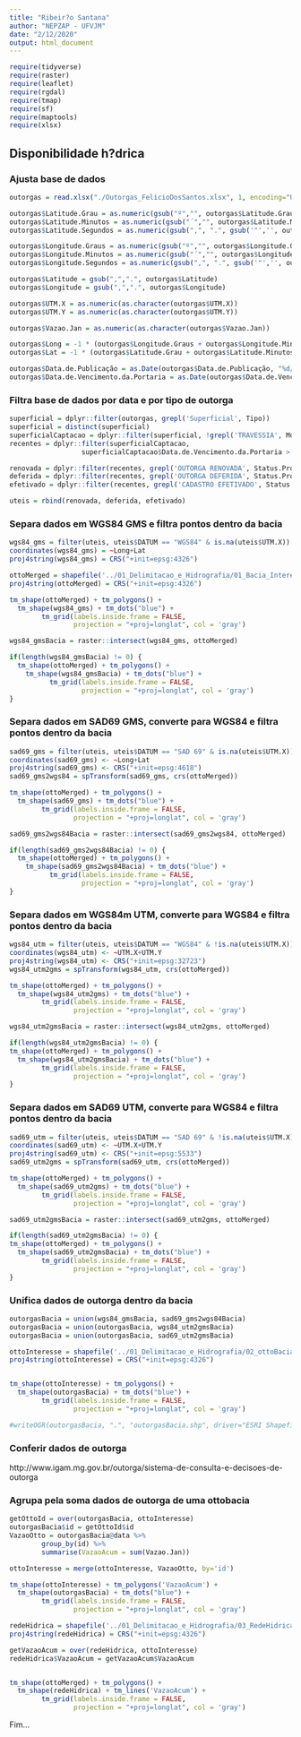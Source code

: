```yaml
---
title: "Ribeir?o Santana"
author: "NEPZAP - UFVJM"
date: "2/12/2020"
output: html_document
---
```


```r
require(tidyverse)
require(raster)
require(leaflet)
require(rgdal)
require(tmap)
require(sf)
require(maptools)
require(xlsx)
```

## Disponibilidade h?drica

### Ajusta base de dados

```r

outorgas = read.xlsx("./Outorgas_FelicioDosSantos.xlsx", 1, encoding="UTF-8")

outorgas$Latitude.Grau = as.numeric(gsub("º","", outorgas$Latitude.Grau))
outorgas$Latitude.Minutos = as.numeric(gsub("´","", outorgas$Latitude.Minutos))
outorgas$Latitude.Segundos = as.numeric(gsub(",", ".", gsub('"','', outorgas$Latitude.Segundos)))

outorgas$Longitude.Graus = as.numeric(gsub("º","", outorgas$Longitude.Graus))
outorgas$Longitude.Minutos = as.numeric(gsub("´","", outorgas$Longitude.Minutos))
outorgas$Longitude.Segundos = as.numeric(gsub(",", ".", gsub('"','', outorgas$Longitude.Segundos)))

outorgas$Latitude = gsub(",",".", outorgas$Latitude)
outorgas$Longitude = gsub(",",".", outorgas$Longitude)

outorgas$UTM.X = as.numeric(as.character(outorgas$UTM.X))
outorgas$UTM.Y = as.numeric(as.character(outorgas$UTM.Y))

outorgas$Vazao.Jan = as.numeric(as.character(outorgas$Vazao.Jan))

outorgas$Long = -1 * (outorgas$Longitude.Graus + outorgas$Longitude.Minutos/60 + outorgas$Longitude.Segundos/3600)
outorgas$Lat = -1 * (outorgas$Latitude.Grau + outorgas$Latitude.Minutos/60 + outorgas$Latitude.Segundos/3600)

outorgas$Data.de.Publicação = as.Date(outorgas$Data.de.Publicação, "%d/%m/%Y")
outorgas$Data.de.Vencimento.da.Portaria = as.Date(outorgas$Data.de.Vencimento.da.Portaria, "%d/%m/%Y")

```

### Filtra base de dados por data e por tipo de outorga

```r
superficial = dplyr::filter(outorgas, grepl('Superficial', Tipo))
superficial = distinct(superficial)
superficialCaptacao = dplyr::filter(superficial, !grepl('TRAVESSIA', Modo.de.Uso))
recentes = dplyr::filter(superficialCaptacao, 
                  superficialCaptacao$Data.de.Vencimento.da.Portaria > as.Date('01/07/2019', '%d/%m/%Y'))

renovada = dplyr::filter(recentes, grepl('OUTORGA RENOVADA', Status.Processo))
deferida = dplyr::filter(recentes, grepl('OUTORGA DEFERIDA', Status.Processo))
efetivado = dplyr::filter(recentes, grepl('CADASTRO EFETIVADO', Status.Processo))

uteis = rbind(renovada, deferida, efetivado)
```

### Separa dados em WGS84 GMS e filtra pontos dentro da bacia

```r
wgs84_gms = filter(uteis, uteis$DATUM == "WGS84" & is.na(uteis$UTM.X))
coordinates(wgs84_gms) = ~Long+Lat
proj4string(wgs84_gms) = CRS("+init=epsg:4326")

ottoMerged = shapefile('../01_Delimitacao_e_Hidrografia/01_Bacia_Interesse.shp')
proj4string(ottoMerged) = CRS("+init=epsg:4326")

tm_shape(ottoMerged) + tm_polygons() +
  tm_shape(wgs84_gms) + tm_dots("blue") +
        tm_grid(labels.inside.frame = FALSE, 
                projection = "+proj=longlat", col = 'gray')
```

```r
wgs84_gmsBacia = raster::intersect(wgs84_gms, ottoMerged)

if(length(wgs84_gmsBacia) != 0) {
  tm_shape(ottoMerged) + tm_polygons() +
    tm_shape(wgs84_gmsBacia) + tm_dots("blue") +
          tm_grid(labels.inside.frame = FALSE, 
                  projection = "+proj=longlat", col = 'gray')
}
```

### Separa dados em SAD69 GMS, converte para WGS84 e filtra pontos dentro da bacia

```r
sad69_gms = filter(uteis, uteis$DATUM == "SAD 69" & is.na(uteis$UTM.X))
coordinates(sad69_gms) <- ~Long+Lat
proj4string(sad69_gms) <- CRS("+init=epsg:4618")
sad69_gms2wgs84 = spTransform(sad69_gms, crs(ottoMerged))

tm_shape(ottoMerged) + tm_polygons() +
  tm_shape(sad69_gms) + tm_dots("blue") +
        tm_grid(labels.inside.frame = FALSE, 
                projection = "+proj=longlat", col = 'gray')
```

```r
sad69_gms2wgs84Bacia = raster::intersect(sad69_gms2wgs84, ottoMerged)

if(length(sad69_gms2wgs84Bacia) != 0) {
  tm_shape(ottoMerged) + tm_polygons() +
    tm_shape(sad69_gms2wgs84Bacia) + tm_dots("blue") +
          tm_grid(labels.inside.frame = FALSE, 
                  projection = "+proj=longlat", col = 'gray')
}
```

### Separa dados em WGS84m UTM, converte para WGS84 e filtra pontos dentro da bacia

```r
wgs84_utm = filter(uteis, uteis$DATUM == "WGS84" & !is.na(uteis$UTM.X))
coordinates(wgs84_utm) <- ~UTM.X+UTM.Y
proj4string(wgs84_utm) <- CRS("+init=epsg:32723")  
wgs84_utm2gms = spTransform(wgs84_utm, crs(ottoMerged))

tm_shape(ottoMerged) + tm_polygons() +
  tm_shape(wgs84_utm2gms) + tm_dots("blue") +
        tm_grid(labels.inside.frame = FALSE, 
                projection = "+proj=longlat", col = 'gray')
```

```r
wgs84_utm2gmsBacia = raster::intersect(wgs84_utm2gms, ottoMerged)

if(length(wgs84_utm2gmsBacia) != 0) {
tm_shape(ottoMerged) + tm_polygons() +
  tm_shape(wgs84_utm2gmsBacia) + tm_dots("blue") +
        tm_grid(labels.inside.frame = FALSE, 
                projection = "+proj=longlat", col = 'gray')
}
```

### Separa dados em SAD69 UTM, converte para WGS84 e filtra pontos dentro da bacia

```r
sad69_utm = filter(uteis, uteis$DATUM == "SAD 69" & !is.na(uteis$UTM.X))
coordinates(sad69_utm) <- ~UTM.X+UTM.Y
proj4string(sad69_utm) <- CRS("+init=epsg:5533")
sad69_utm2gms = spTransform(sad69_utm, crs(ottoMerged))

tm_shape(ottoMerged) + tm_polygons() +
  tm_shape(sad69_utm2gms) + tm_dots("blue") +
        tm_grid(labels.inside.frame = FALSE, 
                projection = "+proj=longlat", col = 'gray')
```

```r
sad69_utm2gmsBacia = raster::intersect(sad69_utm2gms, ottoMerged)

if(length(sad69_utm2gmsBacia) != 0) {
tm_shape(ottoMerged) + tm_polygons() +
  tm_shape(sad69_utm2gmsBacia) + tm_dots("blue") +
        tm_grid(labels.inside.frame = FALSE, 
                projection = "+proj=longlat", col = 'gray')
}
```

### Unifica dados de outorga dentro da bacia

```r

outorgasBacia = union(wgs84_gmsBacia, sad69_gms2wgs84Bacia)
outorgasBacia = union(outorgasBacia, wgs84_utm2gmsBacia)
outorgasBacia = union(outorgasBacia, sad69_utm2gmsBacia)

ottoInteresse = shapefile('../01_Delimitacao_e_Hidrografia/02_ottoBacia_Interesse.shp')
proj4string(ottoInteresse) = CRS("+init=epsg:4326")


tm_shape(ottoInteresse) + tm_polygons() +
  tm_shape(outorgasBacia) + tm_dots("blue") +
        tm_grid(labels.inside.frame = FALSE, 
                projection = "+proj=longlat", col = 'gray')

#writeOGR(outorgasBacia, ".", "outorgasBacia.shp", driver="ESRI Shapefile", encoding = 'UTF-8')
```

### Conferir dados de outorga

http://www.igam.mg.gov.br/outorga/sistema-de-consulta-e-decisoes-de-outorga

### Agrupa pela soma dados de outorga de uma ottobacia

```r

getOttoId = over(outorgasBacia, ottoInteresse)
outorgasBacia$id = getOttoId$id
VazaoOtto = outorgasBacia@data %>%
        group_by(id) %>%
        summarise(VazaoAcum = sum(Vazao.Jan))

ottoInteresse = merge(ottoInteresse, VazaoOtto, by='id')

tm_shape(ottoInteresse) + tm_polygons('VazaoAcum') +
  tm_shape(outorgasBacia) + tm_dots("blue") +
        tm_grid(labels.inside.frame = FALSE, 
                projection = "+proj=longlat", col = 'gray')

```

```r

redeHidrica = shapefile('../01_Delimitacao_e_Hidrografia/03_RedeHidrica_Bacia.shp')
proj4string(redeHidrica) = CRS("+init=epsg:4326")

getVazaoAcum = over(redeHidrica, ottoInteresse)
redeHidrica$VazaoAcum = getVazaoAcum$VazaoAcum


tm_shape(ottoMerged) + tm_polygons() +
  tm_shape(redeHidrica) + tm_lines('VazaoAcum') +
        tm_grid(labels.inside.frame = FALSE, 
                projection = "+proj=longlat", col = 'gray')

```

Fim...